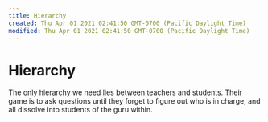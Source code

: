 ```yaml
---
title: Hierarchy
created: Thu Apr 01 2021 02:41:50 GMT-0700 (Pacific Daylight Time)
modified: Thu Apr 01 2021 02:41:50 GMT-0700 (Pacific Daylight Time)
---
```

# Hierarchy

The only hierarchy we need lies between teachers and students. Their game is to ask questions until they forget to figure out who is in charge, and all dissolve into students of the guru within.